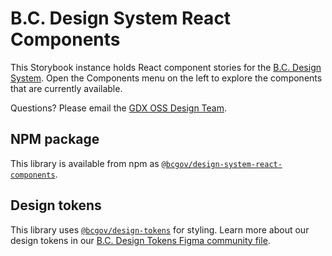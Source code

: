 
<Meta title="Introduction" />

# B.C. Design System React Components

This Storybook instance holds React component stories for the [B.C. Design System](https://gov.bc.ca/designsystem). Open the Components menu on the left to explore the components that are currently available.

Questions? Please email the <a href="mailto:DesignSystem@gov.bc.ca">GDX OSS Design Team</a>.

## NPM package

This library is available from npm as [`@bcgov/design-system-react-components`](https://www.npmjs.com/package/@bcgov/design-system-react-components).

## Design tokens

This library uses [`@bcgov/design-tokens`](https://www.npmjs.com/package/@bcgov/design-tokens) for styling. Learn more about our design tokens in our [B.C. Design Tokens Figma community file](https://www.figma.com/community/file/1326994583954765832).
